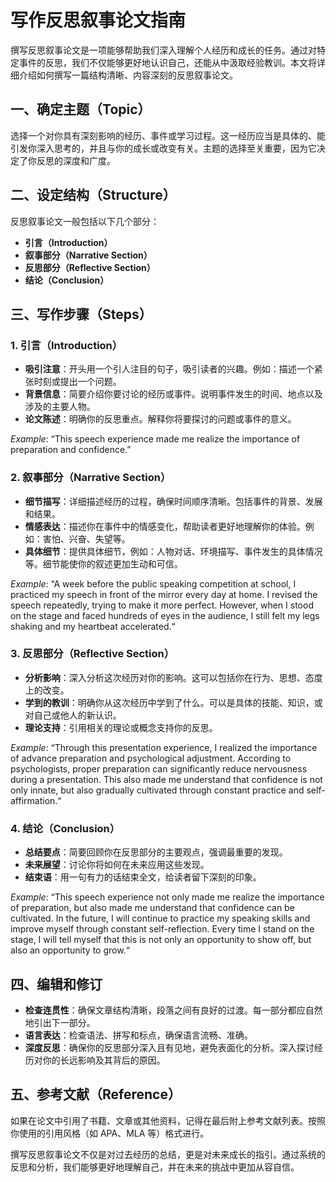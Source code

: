# 写作反思叙事论文指南

撰写反思叙事论文是一项能够帮助我们深入理解个人经历和成长的任务。通过对特定事件的反思，我们不仅能够更好地认识自己，还能从中汲取经验教训。本文将详细介绍如何撰写一篇结构清晰、内容深刻的反思叙事论文。

## 一、确定主题（Topic）

选择一个对你具有深刻影响的经历、事件或学习过程。这一经历应当是具体的、能引发你深入思考的，并且与你的成长或改变有关。主题的选择至关重要，因为它决定了你反思的深度和广度。

## 二、设定结构（Structure）

反思叙事论文一般包括以下几个部分：

- **引言（Introduction）**
- **叙事部分（Narrative Section）**
- **反思部分（Reflective Section）**
- **结论（Conclusion）**

## 三、写作步骤（Steps）

### 1. 引言（Introduction）

- **吸引注意**：开头用一个引人注目的句子，吸引读者的兴趣。例如：描述一个紧张时刻或提出一个问题。
- **背景信息**：简要介绍你要讨论的经历或事件。说明事件发生的时间、地点以及涉及的主要人物。
- **论文陈述**：明确你的反思重点。解释你将要探讨的问题或事件的意义。

_Example_: “This speech experience made me realize the importance of preparation and confidence.”

### 2. 叙事部分（Narrative Section）

- **细节描写**：详细描述经历的过程，确保时间顺序清晰。包括事件的背景、发展和结果。
- **情感表达**：描述你在事件中的情感变化，帮助读者更好地理解你的体验。例如：害怕、兴奋、失望等。
- **具体细节**：提供具体细节，例如：人物对话、环境描写、事件发生的具体情况等。细节能使你的叙述更加生动和可信。

_Example_: “A week before the public speaking competition at school, I practiced my speech in front of the mirror every day at home. I revised the speech repeatedly, trying to make it more perfect. However, when I stood on the stage and faced hundreds of eyes in the audience, I still felt my legs shaking and my heartbeat accelerated.“

### 3. 反思部分（Reflective Section）

- **分析影响**：深入分析这次经历对你的影响。这可以包括你在行为、思想、态度上的改变。
- **学到的教训**：明确你从这次经历中学到了什么。可以是具体的技能、知识，或对自己或他人的新认识。
- **理论支持**：引用相关的理论或概念支持你的反思。

_Example_: “Through this presentation experience, I realized the importance of advance preparation and psychological adjustment. According to psychologists, proper preparation can significantly reduce nervousness during a presentation. This also made me understand that confidence is not only innate, but also gradually cultivated through constant practice and self-affirmation.“

### 4. 结论（Conclusion）

- **总结要点**：简要回顾你在反思部分的主要观点，强调最重要的发现。
- **未来展望**：讨论你将如何在未来应用这些发现。
- **结束语**：用一句有力的话结束全文，给读者留下深刻的印象。

_Example_: “This speech experience not only made me realize the importance of preparation, but also made me understand that confidence can be cultivated. In the future, I will continue to practice my speaking skills and improve myself through constant self-reflection. Every time I stand on the stage, I will tell myself that this is not only an opportunity to show off, but also an opportunity to grow.“

## 四、编辑和修订

- **检查连贯性**：确保文章结构清晰，段落之间有良好的过渡。每一部分都应自然地引出下一部分。
- **语言表达**：检查语法、拼写和标点，确保语言流畅、准确。
- **深度反思**：确保你的反思部分深入且有见地，避免表面化的分析。深入探讨经历对你的长远影响及其背后的原因。

## 五、参考文献（Reference）

如果在论文中引用了书籍、文章或其他资料，记得在最后附上参考文献列表。按照你使用的引用风格（如 APA、MLA 等）格式进行。

撰写反思叙事论文不仅是对过去经历的总结，更是对未来成长的指引。通过系统的反思和分析，我们能够更好地理解自己，并在未来的挑战中更加从容自信。
